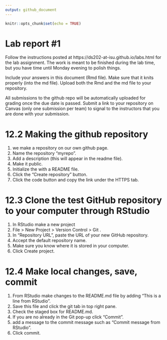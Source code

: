 ```yaml
---
output: github_document
---
```


<!-- README.md is generated from README.Rmd. Please edit the README.Rmd file -->


```r
knitr::opts_chunk$set(echo = TRUE)
```

# Lab report #1

Follow the instructions posted at https://ds202-at-isu.github.io/labs.html for the lab assignment. The work is meant to be finished during the lab time, but you have time until Monday evening to polish things.

Include your answers in this document (Rmd file). Make sure that it knits properly (into the md file). Upload both the Rmd and the md file to your repository.  

All submissions to the github repo will be automatically uploaded for grading once the due date is passed.
Submit a link to your repository on Canvas (only one submission per team) to signal to the instructors that you are done with your submission.


# 12.2 Making the github repository
1. we make a repository on     our own github page.
2. Name the repository "myrepo".
3. Add a description (this will appear in the readme file).
4. Make it public.
5. Initialize the  with a README file.
6. Click the "Create repository" button.
7. Click the code button and copy the link under the HTTPS tab.

# 12.3 Clone the test GitHub repository to your computer through RStudio

1. In RStudio make a new project
2. File > New Project > Version Control > Git .
3.  In “Repository URL”, paste the URL of your new GitHub repository.
4. Accept the default repository name.
5. Make sure you know where it is stored in your computer.
6. Click Create project.

# 12.4 Make local changes, save, commit
1. From RStudio make changes to the README.md file by adding “This is a line from RStudio”.
2. Save this file and click the git tab in top right pane.
3.  Check the staged box for README.md.
4. If you are no already in the Git pop-up click "Commit".
5. add a message to the commit message such as "Commit message from RStudio".
5. Click commit.

